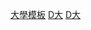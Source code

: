 {{template category
| type = 信息框
| description = 與[[大學|大學]]相關的信息框模板。
}}

[[Category:大學模板|]]
[[Category:教育信息框模板|D大]]
[[Category:组织机构信息框模板|D大]]